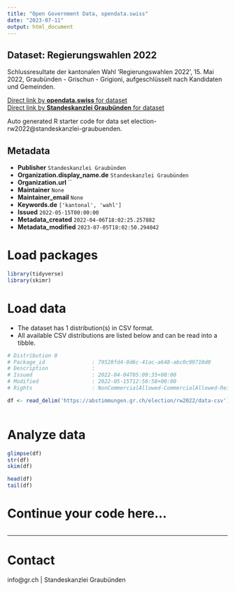 ```yaml
---
title: "Open Government Data, opendata.swiss"
date: "2023-07-11"
output: html_document
---
```


## Dataset: Regierungswahlen 2022

Schlussresultate der kantonalen Wahl 'Regierungswahlen 2022', 15. Mai 2022, Graubünden - Grischun - Grigioni, aufgeschlüsselt nach Kandidaten und Gemeinden.

[Direct link by **opendata.swiss** for dataset](https://opendata.swiss/de/dataset/regierungswahlen-2022)<br>
[Direct link by **Standeskanzlei Graubünden** for dataset](https://abstimmungen.gr.ch/election/rw2022/data)

Auto generated R starter code for data set election-rw2022@standeskanzlei-graubuenden.

## Metadata

- **Publisher** `Standeskanzlei Graubünden`
- **Organization.display_name.de** `Standeskanzlei Graubünden`
- **Organization.url** ``
- **Maintainer** `None`
- **Maintainer_email** `None`
- **Keywords.de** `['kantonal', 'wahl']`
- **Issued** `2022-05-15T00:00:00`
- **Metadata_created** `2022-04-06T18:02:25.257882`
- **Metadata_modified** `2023-07-05T18:02:50.294042`


# Load packages

```r

library(tidyverse)
library(skimr)

```

# Load data

-   The dataset has 1 distribution(s) in CSV format.
-   All available CSV distributions are listed below and can be read into a tibble.

```r

# Distribution 0
# Package_id               : 79528fd4-0d6c-41ac-a648-abc0c99710d0
# Description              : 
# Issued                   : 2022-04-04T05:09:35+00:00
# Modified                 : 2022-05-15T12:56:58+00:00
# Rights                   : NonCommercialAllowed-CommercialAllowed-ReferenceRequired

df <- read_delim('https://abstimmungen.gr.ch/election/rw2022/data-csv')



```

# Analyze data

```r

glimpse(df)
str(df)
skim(df)

head(df)
tail(df)

```

# Continue your code here...

```r

```

------------------------------------------------------------------------

# Contact

info@gr.ch | Standeskanzlei Graubünden
